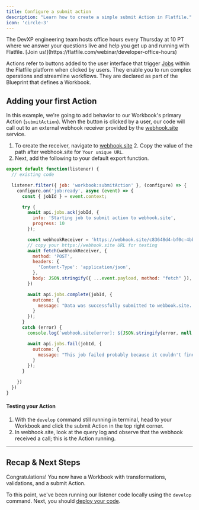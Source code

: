 ```yaml
---
title: Configure a submit action
description: "Learn how to create a simple submit Action in Flatfile."
icon: 'circle-3'
---
```


<Tip>
  The DevXP engineering team hosts office hours every Thursday at 10 PT where we answer 
  your questions live and help you get up and running with Flatfile.
  [Join us!](https://flatfile.com/webinar/developer-office-hours)
</Tip>

Actions refer to buttons added to the user interface that trigger <Tooltip tip="Large asynchronous work...">[Jobs](../concepts/jobs)</Tooltip> within the Flatfile platform when clicked by users. They enable you to run complex operations and streamline workflows. They are declared as part of the Blueprint that defines a Workbook.

## Adding your first Action

In this example, we're going to add behavior to our Workbook's primary Action (`submitAction`). When the button is clicked by a user, our code will call out to an external webhook receiver provided by the [webhook.site](https://webhook.site) service.

1. To create the receiver, navigate to [webhook.site](https://webhook.site) 2. Copy the value of the path after webhook.site for `Your unique URL`.
3. Next, add the following to your default export function.

```js index.js
export default function(listener) {
  // existing code

  listener.filter({ job: 'workbook:submitAction' }, (configure) => {
    configure.on('job:ready', async (event) => {
      const { jobId } = event.context;

      try {
        await api.jobs.ack(jobId, {
          info: 'Starting job to submit action to webhook.site',
          progress: 10
        });

        const webhookReceiver = 'https://webhook.site/c83648d4-bf0c-4bb1-acb7-9c170dad4388';
        // copy your https://webhook.site URL for testing
        await fetch(webhookReceiver, {
          method: 'POST',
          headers: {
            'Content-Type': 'application/json',
          },
          body: JSON.stringify({ ...event.payload, method: "fetch" }),
        })

        await api.jobs.complete(jobId, {
          outcome: {
            message: "Data was successfully submitted to webbook.site. Go check it out!"
          }
        });
      }
      catch (error) {
        console.log(`webhook.site[error]: ${JSON.stringify(error, null, 2)}`);

        await api.jobs.fail(jobId, {
          outcome: {
            message: "This job failed probably because it couldn't find the webhook.site url."
          }
        });
      }

    })
  })
}
```

#### Testing your Action

1. With the `develop` command still running in terminal, head to your Workbook and click the submit Action in the top right corner.
2. In webhook.site, look at the query log and observe that the webhook received a call; this is the Action running.


---

## Recap & Next Steps
Congratulations! You now have a Workbook with transformations, validations, and a submit Action.

To this point, we've been running our listener code locally using the `develop` command. Next, you should [deploy your code](../developer-tools/deploying).
